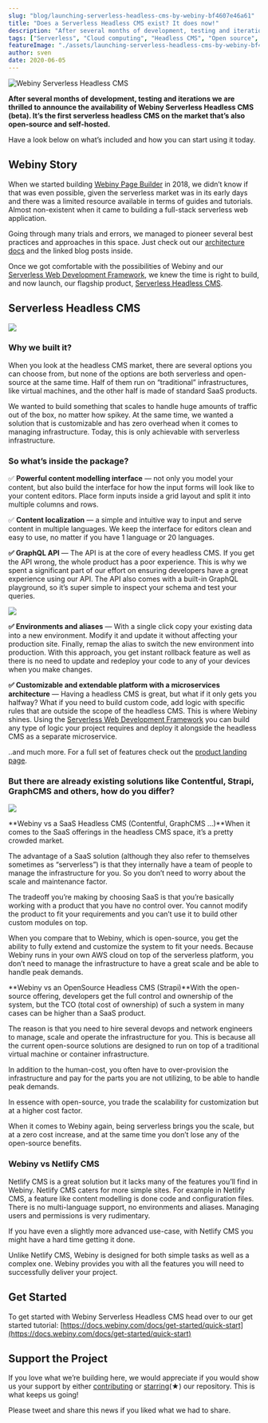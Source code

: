 ```yaml
---
slug: "blog/launching-serverless-headless-cms-by-webiny-bf4607e46a61"
title: "Does a Serverless Headless CMS exist? It does now!"
description: "After several months of development, testing and iterations we are thrilled to announce the availability of Webiny Serverless Headless CMS"
tags: ["Serverless", "Cloud computing", "Headless CMS", "Open source", "Javascript"]
featureImage: "./assets/launching-serverless-headless-cms-by-webiny-bf4607e46a61/max-5080-1iyJC2t8_0RXLR4dTVUDr_A.png"
author: sven
date: 2020-06-05
---
```


![Webiny Serverless Headless CMS](./assets/launching-serverless-headless-cms-by-webiny-bf4607e46a61/max-5080-1iyJC2t8_0RXLR4dTVUDr_A.png)

**After several months of development, testing and iterations we are thrilled to announce the availability of Webiny Serverless Headless CMS (beta). It’s the first serverless headless CMS on the market that’s also open-source and self-hosted.**

Have a look below on what’s included and how you can start using it today.

## Webiny Story

When we started building [Webiny Page Builder](https://www.webiny.com/serverless-app/page-builder) in 2018, we didn’t know if that was even possible, given the serverless market was in its early days and there was a limited resource available in terms of guides and tutorials. Almost non-existent when it came to building a full-stack serverless web application.

Going through many trials and errors, we managed to pioneer several best practices and approaches in this space. Just check out our [architecture docs](https://docs.webiny.com/docs/deep-dive/architecture/overview) and the linked blog posts inside.

Once we got comfortable with the possibilities of Webiny and our [Serverless Web Development Framework](https://www.webiny.com/serverless-web-development-framework), we knew the time is right to build, and now launch, our flagship product, [Serverless Headless CMS](https://www.webiny.com/serverless-app/headless-cms/).

## Serverless Headless CMS

![](./assets/launching-serverless-headless-cms-by-webiny-bf4607e46a61/max-4124-1mqB6scdqIOlakSvirN-SfA.png)

### Why we built it?

When you look at the headless CMS market, there are several options you can choose from, but none of the options are both serverless and open-source at the same time. Half of them run on “traditional” infrastructures, like virtual machines, and the other half is made of standard SaaS products.

We wanted to build something that scales to handle huge amounts of traffic out of the box, no matter how spikey. At the same time, we wanted a solution that is customizable and has zero overhead when it comes to managing infrastructure. Today, this is only achievable with serverless infrastructure.

### So what’s inside the package?

✅ **Powerful content modelling interface** — not only you model your content, but also build the interface for how the input forms will look like to your content editors. Place form inputs inside a grid layout and split it into multiple columns and rows.

✅ **Content localization** — a simple and intuitive way to input and serve content in multiple languages. We keep the interface for editors clean and easy to use, no matter if you have 1 language or 20 languages.

**✅ GraphQL API** — The API is at the core of every headless CMS. If you get the API wrong, the whole product has a poor experience. This is why we spent a significant part of our effort on ensuring developers have a great experience using our API. The API also comes with a built-in GraphQL playground, so it’s super simple to inspect your schema and test your queries.

![](./assets/launching-serverless-headless-cms-by-webiny-bf4607e46a61/max-5600-15h2TUYFNF5OML30_Kh7HXQ.png)

**✅ Environments and aliases** — With a single click copy your existing data into a new environment. Modify it and update it without affecting your production site. Finally, remap the alias to switch the new environment into production. With this approach, you get instant rollback feature as well as there is no need to update and redeploy your code to any of your devices when you make changes.

**✅ Customizable and extendable platform with a microservices architecture** — Having a headless CMS is great, but what if it only gets you halfway? What if you need to build custom code, add logic with specific rules that are outside the scope of the headless CMS. This is where Webiny shines. Using the [Serverless Web Development Framework](https://www.webiny.com/serverless-web-development-framework) you can build any type of logic your project requires and deploy it alongside the headless CMS as a separate microservice.

..and much more. For a full set of features check out the [product landing page](https://www.webiny.com/serverless-app/headless-cms).

### But there are already existing solutions like Contentful, Strapi, GraphCMS and others, how do you differ?

![](./assets/launching-serverless-headless-cms-by-webiny-bf4607e46a61/max-4960-1g3DupWLKs0FHTjaB9y-9EQ.png)

**Webiny vs a SaaS Headless CMS (Contentful, GraphCMS …)**When it comes to the SaaS offerings in the headless CMS space, it’s a pretty crowded market.

The advantage of a SaaS solution (although they also refer to themselves sometimes as “serverless”) is that they internally have a team of people to manage the infrastructure for you. So you don’t need to worry about the scale and maintenance factor.

The tradeoff you’re making by choosing SaaS is that you’re basically working with a product that you have no control over. You cannot modify the product to fit your requirements and you can’t use it to build other custom modules on top.

When you compare that to Webiny, which is open-source, you get the ability to fully extend and customize the system to fit your needs. Because Webiny runs in your own AWS cloud on top of the serverless platform, you don’t need to manage the infrastructure to have a great scale and be able to handle peak demands.

**Webiny vs an OpenSource Headless CMS (Strapi)**With the open-source offering, developers get the full control and ownership of the system, but the TCO (total cost of ownership) of such a system in many cases can be higher than a SaaS product.

The reason is that you need to hire several devops and network engineers to manage, scale and operate the infrastructure for you. This is because all the current open-source solutions are designed to run on top of a traditional virtual machine or container infrastructure.

In addition to the human-cost, you often have to over-provision the infrastructure and pay for the parts you are not utilizing, to be able to handle peak demands.

In essence with open-source, you trade the scalability for customization but at a higher cost factor.

When it comes to Webiny again, being serverless brings you the scale, but at a zero cost increase, and at the same time you don’t lose any of the open-source benefits.

### Webiny vs Netlify CMS

Netlify CMS is a great solution but it lacks many of the features you’ll find in Webiny. Netlify CMS caters for more simple sites. For example in Netlify CMS, a feature like content modelling is done code and configuration files. There is no multi-language support, no environments and aliases. Managing users and permissions is very rudimentary.

If you have even a slightly more advanced use-case, with Netlify CMS you might have a hard time getting it done.

Unlike Netlify CMS, Webiny is designed for both simple tasks as well as a complex one. Webiny provides you with all the features you will need to successfully deliver your project.

## Get Started

To get started with Webiny Serverless Headless CMS head over to our get started tutorial: [https://docs.webiny.com/docs/get-started/quick-start](https://docs.webiny.com/docs/get-started/quick-start)

## Support the Project

If you love what we’re building here, we would appreciate if you would show us your support by either [contributing](https://github.com/webiny/webiny-js/blob/master/CONTRIBUTING.md) or [starring](https://github.com/webiny/webiny-js/stargazers)(★) our repository. This is what keeps us going!

Please tweet and share this news if you liked what we had to share.

